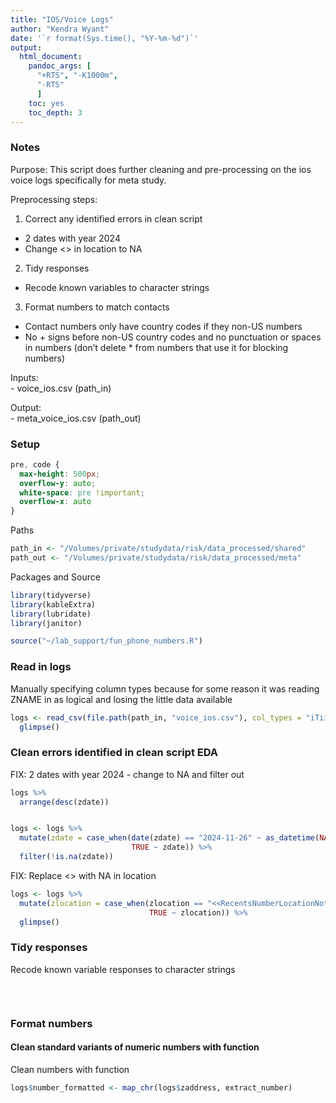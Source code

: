 ```yaml
---
title: "IOS/Voice Logs"
author: "Kendra Wyant"
date: '`r format(Sys.time(), "%Y-%m-%d")`'
output: 
  html_document:
    pandoc_args: [
      "+RTS", "-K1000m",
      "-RTS"
      ]
    toc: yes
    toc_depth: 3
---
```


### Notes
Purpose: This script does further cleaning and pre-processing on the ios voice logs specifically for meta study.    

Preprocessing steps:   

1. Correct any identified errors in clean script    

* 2 dates with year 2024   
* Change <<RecentsNumberLocationNotFound>> in location to NA   

2. Tidy responses   

* Recode known variables to character strings   

3. Format numbers to match contacts   

* Contact numbers only have country codes if they non-US numbers   
* No + signs before non-US country codes and no punctuation or spaces in numbers (don't delete * from numbers that use it for blocking numbers)   

Inputs:  
- voice_ios.csv (path_in)    

Output:   
- meta_voice_ios.csv (path_out)  

### Setup
```css
pre, code {
  max-height: 500px;
  overflow-y: auto;
  white-space: pre !important; 
  overflow-x: auto
}
```

Paths 
```r
path_in <- "/Volumes/private/studydata/risk/data_processed/shared"
path_out <- "/Volumes/private/studydata/risk/data_processed/meta"
```

Packages and Source
```r
library(tidyverse)
library(kableExtra)
library(lubridate)
library(janitor)

source("~/lab_support/fun_phone_numbers.R")
```


### Read in logs
Manually specifying column types because for some reason it was reading ZNAME in as logical and losing the little data available
```r
logs <- read_csv(file.path(path_in, "voice_ios.csv"), col_types = "iTiiiiiniiiincccccccTTcc") %>% 
  glimpse()
```

### Clean errors identified in clean script EDA

FIX: 2 dates with year 2024 - change to NA and filter out
```r
logs %>% 
  arrange(desc(zdate))


logs <- logs %>% 
  mutate(zdate = case_when(date(zdate) == "2024-11-26" ~ as_datetime(NA),
                           TRUE ~ zdate)) %>% 
  filter(!is.na(zdate))
```

FIX: Replace <<RecentsNumberLocationNotFound>> with NA in location
```r
logs <- logs %>% 
  mutate(zlocation = case_when(zlocation == "<<RecentsNumberLocationNotFound>>"~ as.character(NA),
                               TRUE ~ zlocation)) %>% 
  glimpse()
```


### Tidy responses

Recode known variable responses to character strings
```r

```





<br>


### Format numbers

#### Clean standard variants of numeric numbers with function

Clean numbers with function
```r
logs$number_formatted <- map_chr(logs$zaddress, extract_number)
```


























<!-- <br> -->

<!-- #### Spaces and dashes -->
<!-- ```{r} -->
<!-- logs %>%  -->
<!--   filter(str_detect(number, "[[:space:]-]")) %>% -->
<!--   select(number, number_formatted) -->
<!-- ``` -->

<!-- <br> -->

<!-- #### Country codes    -->
<!-- *US numbers either have no country code, a +1, a 1 or a +. Some also have no area code.*    -->

<!-- **US country codes that start with +1** -->
<!-- ```{r} -->
<!-- logs %>%  -->
<!--   filter(str_detect(number, "^\\+1")) %>%  -->
<!--   select(number, number_formatted) %>%  -->
<!--   print(n = Inf) -->
<!-- ``` -->


<!-- Pull out area codes to look for any possible exceptions     -->
<!-- One number has area code as 000   -->
<!-- ```{r} -->
<!-- logs %>%  -->
<!--   # filter to numbers of interest -->
<!--   filter(str_detect(number, "^\\+1") & nchar(number) == 12) %>% -->
<!--   # convert to numbers to vector -->
<!--   select(number) %>%  -->
<!--   unlist() %>%  -->
<!--   # extract first 3 digits after +1 and count -->
<!--   str_sub(3, 5) %>%  -->
<!--   janitor::tabyl()  -->
<!-- ``` -->


<!-- +1 not eliminated on following numbers -->
<!-- ```{r} -->
<!-- logs %>%  -->
<!--   filter(str_detect(number, "\\+1") & is.na(number_formatted)) %>%  -->
<!--   filter(is.na(number_formatted)) %>%  -->
<!--   select(number, number_formatted)  -->
<!-- ``` -->

<!-- <br> -->

<!-- **US country codes that start with 1**     -->
<!-- ```{r} -->
<!-- logs %>%  -->
<!--   filter(str_detect(number, "^1")) %>%  -->
<!--   select(number, number_formatted) %>%  -->
<!--   print(n = Inf) -->
<!-- ``` -->


<!-- Pull out area codes to look for any possible exceptions    -->
<!-- Area codes all seem reasonable -->
<!-- ```{r} -->
<!-- logs %>%  -->
<!--   # filter to numbers of interest -->
<!--   filter(str_detect(number, "^1") & nchar(number) == 11) %>% -->
<!--   # convert to numbers to vector -->
<!--   select(number) %>%  -->
<!--   unlist() %>%  -->
<!--   # extract first 3 digits after 1 and count -->
<!--   str_sub(2, 4) %>%  -->
<!--   janitor::tabyl()  -->
<!-- ``` -->


<!-- 1 not eliminated on following numbers -->
<!-- ```{r} -->
<!-- logs %>%  -->
<!--   filter(str_detect(number, "^1") & is.na(number_formatted)) %>%  -->
<!--   select(number, number_formatted) %>%  -->
<!--   print(n = Inf) -->
<!-- ``` -->

<!-- <br> -->

<!-- **US numbers that start with +**     -->
<!-- ```{r} -->
<!-- logs %>%  -->
<!--   filter(str_detect(number, "^\\+") & nchar(number) == 11) %>%  -->
<!--   select(number, number_formatted) %>%  -->
<!--   print(n = Inf) -->
<!-- ``` -->

<!-- Pull out area codes to look for any possible exceptions      -->
<!-- Don't remove + from 000 number -->
<!-- ```{r} -->
<!-- logs %>%  -->
<!--   # filter to numbers of interest -->
<!--   filter(str_detect(number, "^\\+") & nchar(number) == 11) %>% -->
<!--   # convert to numbers to vector -->
<!--   select(number) %>%  -->
<!--   unlist() %>%  -->
<!--   # extract first 3 digits after 1 and count -->
<!--   str_sub(2, 4) %>%  -->
<!--   janitor::tabyl()  -->
<!-- ``` -->

<!-- Plus sign not eliminated on following numbers -->
<!-- ```{r} -->
<!-- logs %>%  -->
<!--   filter(str_detect(number, "^\\+") & is.na(number_formatted)) %>%  -->
<!--   count(number) %>%  -->
<!--   print(n = Inf) -->
<!-- ``` -->

<!-- <br> -->

<!-- **Numbers in correct format (10 digits & no country code)**    -->
<!-- 10 digit numbers  -->
<!-- ```{r} -->
<!-- logs %>%  -->
<!--   filter(str_detect(number, "^[0-9]") & nchar(number) == 10) %>%  -->
<!--   select(number, number_formatted) %>%  -->
<!--   print(n = Inf) -->
<!-- ``` -->

<!-- Pull out area codes to look for any possible exceptions    -->
<!-- ```{r} -->
<!-- logs %>%  -->
<!--   # filter to numbers of interest -->
<!--   filter(nchar(number) == 10) %>% -->
<!--   # convert to numbers to vector -->
<!--   select(number) %>%  -->
<!--   unlist() %>%  -->
<!--   # extract first 3 digits and count -->
<!--   str_sub(1, 3) %>%  -->
<!--   janitor::tabyl() -->
<!-- ``` -->

<!-- Some numbers start with a 0 or 1 - do not move to formatted column (US area codes don't start with 1) -->
<!-- ```{r} -->
<!-- logs %>%  -->
<!--   filter(str_detect(number, "^[0-1]") & nchar(number) == 10) %>%  -->
<!--   select(number, number_formatted) %>%  -->
<!--   print(n = Inf) -->
<!-- ``` -->


<!-- <br> -->

<!-- **7 digit US numbers (no area code)**     -->
<!-- ```{r} -->
<!-- logs %>%  -->
<!--   filter(str_detect(number, "^[1-9]") & nchar(number) == 7) %>%  -->
<!--   select(number, number_formatted) %>%  -->
<!--   print(n = Inf) -->
<!-- ``` -->

<!-- Match numbers to contacts and extract area code.  -->
<!-- ```{r} -->
<!-- numbers_7_digits <- logs %>%  -->
<!--   filter(str_detect(number, "^[1-9]") & nchar(number) == 7) %>%  -->
<!--   select(number) %>%  -->
<!--   unlist(use.names = FALSE) -->
<!-- ``` -->

<!-- Contact matches to 7 digit numbers -->
<!-- ```{r message = FALSE} -->
<!-- contacts <- read_csv(file.path(path_in, "contacts.csv"), col_types = cols()) -->

<!-- contacts_7_digits <- tibble(subid = as.numeric()) -->

<!-- for (i in seq_along(numbers_7_digits)) { -->
<!--   match <- contacts %>%  -->
<!--     filter(str_detect(phone_number, numbers_7_digits[i])) %>%  -->
<!--     mutate(pattern = numbers_7_digits[i]) -->
<!--   if(nrow(match) != 0) {   -->
<!--     contacts_7_digits <- contacts_7_digits %>% full_join(match) -->
<!--   } -->
<!-- } -->

<!-- contacts_7_digits %>%  -->
<!--   select(subid, phone_number, pattern, contact_type) %>%  -->
<!--   print(n = Inf)  -->
<!-- ``` -->

<!-- Remove duplicate contacts    -->
<!-- NOTE: just doing a quick filter because I am only interested in the number, not the context variables right now -->
<!-- ```{r} -->
<!-- contacts_7_digits <- contacts_7_digits %>%  -->
<!--   group_by(subid, phone_number, pattern) %>%  -->
<!--   slice(1) -->
<!-- ``` -->

<!-- Join numbers with log entries and replace formatted number with contact number       -->
<!-- FIX: Looks like we picked up 6 rows from the join. I cannot figure out where these are coming from -->
<!-- ```{r} -->
<!-- logs <- logs %>%  -->
<!--   left_join(contacts_7_digits %>%  -->
<!--               select(subid, contact_number = phone_number, number = pattern),  -->
<!--             by = c("subid", "number")) %>%  -->
<!--   glimpse() -->
<!-- ``` -->

<!-- ```{r} -->
<!-- # log entries with contact numbers -->
<!-- logs %>%  -->
<!--   filter(!is.na(contact_number)) %>%  -->
<!--   select(subid, number, contact_number, date, contact_name) %>%  -->
<!--   print(n = Inf) -->

<!-- logs <- logs %>%  -->
<!--   mutate(number_formatted = case_when(!is.na(contact_number) ~ as.character(contact_number), -->
<!--                                       TRUE ~ number_formatted))  -->

<!-- # check -->
<!-- logs %>%  -->
<!--   filter(!is.na(contact_number)) %>%  -->
<!--   select(subid, number, contact_number, number_formatted) %>%  -->
<!--   print(n = Inf) -->

<!-- # remove contact number -->
<!-- logs <- logs %>%  -->
<!--   select(-contact_number) -->
<!-- ``` -->


<!-- <br> -->

<!-- **Non-US country codes**    -->
<!-- A lot of the frequent out of country numbers are not known contacts (see below) -->
<!-- ```{r} -->
<!-- logs %>%  -->
<!--   filter(str_detect(number, "^\\+") & nchar(number) > 7) %>%  -->
<!--   filter(is.na(number_formatted)) %>%  -->
<!--   count(number) %>%  -->
<!--   arrange(desc(n)) %>%  -->
<!--   print(n = Inf) -->
<!-- ``` -->

<!-- Meaningful out of country numbers from contacts    -->
<!-- *Not sure what 114 or 80/8000 is - cant locate information on it yet.* -->
<!-- ```{r} -->
<!-- contacts %>%  -->
<!--   filter(nchar(phone_number) > 10) %>%  -->
<!--   select(subid, phone_number) -->
<!-- ``` -->

<!-- https://countrycode.org/     -->
<!-- 91 = India     -->
<!-- 57 = Colombia     -->


<!-- Most out of country calls are from subid 117 -->
<!-- ```{r} -->
<!-- logs %>%  -->
<!--   filter(str_detect(number, "^\\+") & nchar(number) > 7) %>%  -->
<!--   filter(is.na(number_formatted)) %>%  -->
<!--   count(subid) %>%  -->
<!--   arrange(desc(n)) %>%  -->
<!--   print(n = Inf) -->
<!-- ``` -->


<!-- <br> -->

<!-- ##### Other processing edits -->

<!-- All known contact numbers are 10 characters in length except for the following -->
<!-- ```{r} -->
<!-- contacts %>%  -->
<!--   filter(nchar(phone_number) != 10) %>%  -->
<!--   select(subid, phone_number) %>%  -->
<!--   print(n = Inf) -->
<!-- ``` -->

<!-- **numbers with less than 7 characters**      -->
<!-- * 86 - calls voicemail for verizon phones    -->
<!-- ```{r} -->
<!-- logs %>%  -->
<!--   filter(str_length(number) < 7) %>%  -->
<!--   count(number) %>%  -->
<!--   arrange(desc(n)) %>%  -->
<!--   print(n = Inf) -->
<!-- ``` -->

<!-- All contact numbers with less than seven characters are Irrelevant/spam or Other -->
<!-- ```{r} -->
<!-- contacts %>%  -->
<!--   filter(nchar(phone_number) < 7) %>%  -->
<!--   select(subid, phone_number, contact_type) %>%  -->
<!--   print(n = Inf) -->
<!-- ``` -->


<!-- **numbers with more than 10 characters and no country + sign**    -->
<!-- May want to create new variable for calls blocked with * 67 -->
<!-- ```{r} -->
<!-- logs %>%  -->
<!--   filter(str_length(number) > 10 & !str_detect(number, "^\\+")) %>%  -->
<!--   filter(is.na(number_formatted)) %>%  -->
<!--   count(number) %>%  -->
<!--   print(n = Inf) -->
<!-- ``` -->


<!-- FIX: Do we want to clean unavailable numbers to NA in function?    -->
<!-- NOTE: 12 numbers have number listed as unavailable - presentation type is 1 suggesting the number was not blocked, but contact name is unknown and all calls are incoming or missed. Will correct this by changing to NA.    -->
<!-- 11/12 of these came from subid 204 so maybe this is specific to a certain android OS or model phone -->
<!-- ```{r} -->
<!-- logs %>%  -->
<!--   filter(number == "unavailable") %>%  -->
<!--   select(-c(log_file, created, modified)) -->
<!-- ``` -->

<!-- Change numbers to NA and presentation to NA     -->
<!-- ```{r} -->
<!-- logs <- logs %>%  -->
<!--   mutate(number = case_when(number == "unavailable" ~ as.character(NA), -->
<!--                             TRUE ~ number), -->
<!--          presentation = case_when(number == "unavailable" ~ as.numeric(NA), -->
<!--                                   TRUE ~ presentation)) -->
<!-- ``` -->

<!-- **Other punctuation** -->
<!-- ```{r} -->
<!-- logs %>%  -->
<!--   filter(str_detect(number, "[*#]")) %>%  -->
<!--   count(number,  number_formatted) %>%  -->
<!--   arrange(desc(n)) %>%  -->
<!--   print(n = Inf) -->
<!-- ``` -->





<!-- **Final numbers**    -->
<!-- formatted numbers -->
<!-- ```{r} -->
<!-- logs %>%  -->
<!--   filter(!is.na(number_formatted)) %>%  -->
<!--   select(number_formatted) %>%  -->
<!--   print(n = Inf) -->
<!-- ``` -->

<!-- All numbers are 10 digits -->
<!-- ```{r} -->
<!-- logs %>%  -->
<!--   filter(!is.na(number_formatted)) %>%  -->
<!--   filter(nchar(number_formatted) != 10) -->
<!-- ``` -->

<!-- Unformatted numbers -->
<!-- ```{r} -->
<!-- logs %>%  -->
<!--   filter(is.na(number_formatted)) %>%  -->
<!--   count(number) %>%  -->
<!--   arrange(desc(n)) %>%  -->
<!--   print(n = Inf)  -->
<!-- ``` -->

<!-- <br> -->

<!-- *Currently have + still on out of country phone numbers - this is to retain info for feature engineering. Will need to remove when matching to contacts or add + to out of country contact numbers.*      -->

<!-- <br> -->

<!-- ### Additional EDA -->

<!-- Missing data -->
<!-- ```{r} -->
<!-- logs %>%  -->
<!--   naniar::miss_var_summary() -->

<!-- logs %>%  -->
<!--   naniar::vis_miss() -->
<!-- ``` -->

<!-- Duration -->
<!-- ```{r} -->
<!-- psych::describe(logs$duration) -->
<!-- ``` -->

<!-- Type -->
<!-- ```{r} -->
<!-- janitor::tabyl(logs$type) -->
<!-- ``` -->
<!-- https://developer.android.com/reference/android/provider/CallLog.Calls#TYPE    -->
<!-- 1 = incoming    -->
<!-- 2 = outgoing    -->
<!-- 3 = missed    -->
<!-- 4 = voicemail     -->
<!-- 5 = rejected    -->
<!-- 6 = blocked (automatically - block list)      -->
<!-- 7 = answered externally (different device)    -->


<!-- #### presentation -->
<!-- ```{r} -->
<!-- janitor::tabyl(logs$presentation) -->
<!-- ``` -->
<!-- https://developer.android.com/reference/android/provider/CallLog.Calls#PRESENTATION_ALLOWED   -->
<!-- 1 = number displayed (presentation allowed)   -->
<!-- 2 = number is blocked by user    -->
<!-- 3 = number is not specified or unknown by network    -->
<!-- 4 = payphone   -->

<!-- blocked and unknown numbers are NA and have presentation 2 or 3 -->
<!-- ```{r} -->
<!-- logs %>%  -->
<!--   filter(presentation == 2 | presentation == 3) %>%  -->
<!--   janitor::tabyl(number) -->

<!-- logs %>%  -->
<!--   filter(is.na(number)) %>%  -->
<!--   janitor::tabyl(presentation) -->
<!-- ``` -->

<!-- No blocked calls are outgoing (type = 2) -->
<!-- ```{r} -->
<!-- logs %>%  -->
<!--   filter(presentation == 2 | presentation == 3) %>%  -->
<!--   janitor::tabyl(type) -->

<!-- logs %>%  -->
<!--   filter(is.na(number)) %>%  -->
<!--   janitor::tabyl(type) -->
<!-- ``` -->


<!-- #### contact name -->
<!-- ```{r} -->
<!-- logs %>%  -->
<!--   group_by(contact_name) %>%  -->
<!--   slice(1) %>%  -->
<!--   select(contact_name) %>%  -->
<!--   kbl() %>%  -->
<!--   kable_styling() %>%  -->
<!--   scroll_box(width = "50%", height = "500px") -->
<!-- ``` -->

<!-- <br> -->


<!-- ### Write csv -->
<!-- ```{r} -->
<!-- write_csv(logs, file.path(path_out, "meta_voice_android.csv")) %>% glimpse() -->
<!-- ``` -->

<!-- **Dates saved as UTC** -->

<!-- <br> -->
